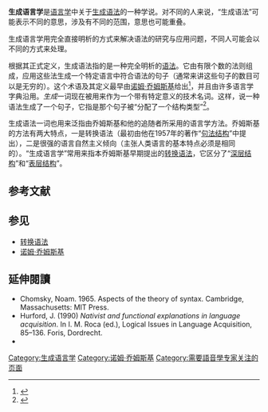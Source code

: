 {{expert|time=2010-04-18T11:56:08+00:00|subject=語音學}}
{{Refimprove|time=2010-04-16}}
{{linguistics}}
'''生成语言学'''是[[语言学|语言学]]中关于[[生成语法|生成语法]]的一种学说。对不同的人来说，“生成语法”可能表示不同的意思，涉及有不同的范围，意思也可能重叠。

生成语言学用完全直接明析的方式来解决语法的研究与应用问题，不同人可能会以不同的方式来处理。

根据其正式定义，生成语法指的是一种完全明析的[[语法|语法]]。它由有限个数的法则组成，应用这些法生成一个特定语言中符合语法的句子（通常来讲这些句子的数目可以是无穷的）。这个术语及其定义最早由[[诺姆·乔姆斯基|诺姆·乔姆斯基]]给出<ref>{{cite book|title=Syntactic Structures|url=https://archive.org/details/syntacticstructu00chom|page=[https://archive.org/details/syntacticstructu00chom/page/n12 13]|author=Chomsky, Noam|year=1957,2002|publisher=Mouton de Gruyter}}</ref>，并且由许多语言学字典沿用。''生成''一词现在被用来作为一个带有特定意义的技术名词。这样，说一种语法生成了一个句子，它指是那个句子被“分配了一个结构类型”<ref>{{cite book|title=Aspects of the Theory of Syntax|url=https://archive.org/details/aspectsoftheoryo00chom|author=Chomsky, Noam|year=1965|publisher=MIT Press}}</ref>。

生成语法一词也用来泛指由乔姆斯基和他的追随者所采用的语言学方法。乔姆斯基的方法有两大特点，一是转换语法（最初由他在1957年的著作“[[句法结构|句法结构]]”中提出），二是很强的语言自然主义倾向（主张人类语言的基本特点必须是相同的）。“生成语言学”常用来指本乔姆斯基早期提出的[[转换语法|转换语法]]，它区分了“[[深层结构|深层结构]]”和“[[表层结构|表层结构]]”。

==参考文献==
<references></references>

==参见==
*[[转换语法|转换语法]]
*[[诺姆·乔姆斯基|诺姆·乔姆斯基]]

==延伸閱讀==
{{refbegin}}
* Chomsky, Noam. 1965. Aspects of the theory of syntax. Cambridge, Massachusetts: MIT Press.
* Hurford, J. (1990) ''Nativist and functional explanations in language acquisition''. In I. M. Roca (ed.), Logical Issues in Language Acquisition, 85–136. Foris, Dordrecht.
* {{cite book | first=Daniela | last=Isac | author2=Charles Reiss | title=I-language: An Introduction to Linguistics as Cognitive Science, 2nd edition | url=http://linguistics.concordia.ca/i-language/ | year=2013 | publisher=Oxford University Press | isbn=978-0-19-953420-3 | access-date=2018-02-13 | archive-date=2011-07-06 | archive-url=https://web.archive.org/web/20110706173454/http://linguistics.concordia.ca/i-language/ | dead-url=yes }}
{{refend}}

{{形式语言与形式文法}}

{{Authority control}}
{{DEFAULTSORT:Generative Linguistics}}
[[Category:生成语言学|Category:生成语言学]]
[[Category:诺姆·乔姆斯基|Category:诺姆·乔姆斯基]]
[[Category:需要語音學专家关注的页面|Category:需要語音學专家关注的页面]]